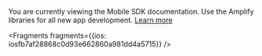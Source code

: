 <Callout warning>

You are currently viewing the Mobile SDK documentation. Use the Amplify libraries for all new app development. [Learn more](/lib/lib)




<Fragments fragments={{ios: iosfb7af28868c0d93e662860a981dd4a5715}} />

</Callout>
